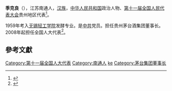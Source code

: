 '''季克良'''（{{bd|1939年|4月24日|}}），江苏南通人，[[汉族|汉族]]，[[中华人民共和国|中华人民共和国]]政治人物、[[第十一届全国人民代表大会|第十一届全国人民代表大会]]贵州地区代表<ref>{{cite web|author=新华网|title=第十一届全国人大代表|url=http://news.xinhuanet.com/ziliao/2008-03/03/content_7708230.htm?node=36628|publisher=新华网|accessdate=2014-01-07|archive-date=2014-01-10|archive-url=https://web.archive.org/web/20140110211415/http://news.xinhuanet.com/ziliao/2008-03/03/content_7708230.htm?node=36628|dead-url=no}}</ref>。

1959年考入[[无锡轻工学院|无锡轻工学院]]发酵专业。是[[中共|中共]]党员。担任贵州茅台酒集团董事长。2008年起担任全国人大代表<ref>{{cite news|title=全国人大代表信息-季克良|url=http://210.82.31.1:8084/delegate/viewDelegate.action?dbid=112307|accessdate=2013-04-05|newspaper=全国人大网|archive-url=https://web.archive.org/web/20140524003756/http://www.npc.gov.cn/delegate/viewDelegate.action?dbid=112307|archive-date=2014-05-24|dead-url=yes}}</ref>。

==參考文獻==
{{reflist}}

{{DEFAULTSORT:ji keliang}}
[[Category:第十一届全国人大代表|Category:第十一届全国人大代表]]
[[Category:南通人|Category:南通人]]
[[Category:季姓|ke]]
[[Category:茅台集团董事长|Category:茅台集团董事长]]
{{china-bio-stub}}
